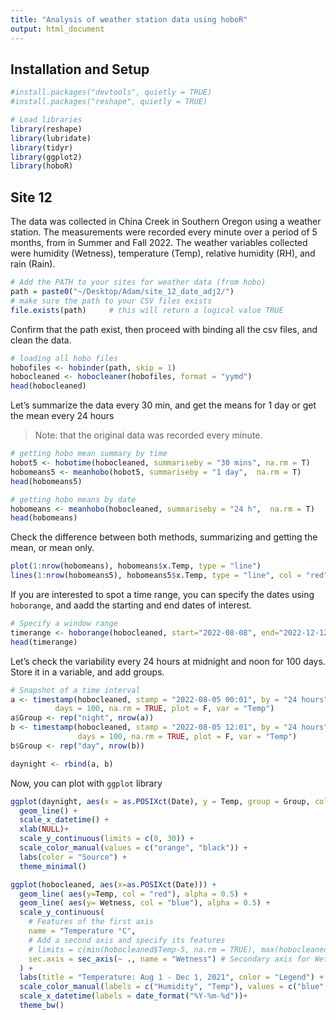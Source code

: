 ```yaml
---
title: "Analysis of weather station data using hoboR"
output: html_document
---
```


## Installation and Setup


```r
#install.packages("devtools", quietly = TRUE)
#install.packages("reshape", quietly = TRUE)

# Load libraries 
library(reshape)
library(lubridate)
library(tidyr)
library(ggplot2)
library(hoboR)

```

## Site 12
The data was collected in China Creek in Southern Oregon using a weather station. The measurements were recorded every minute over a period of 5 months, from in Summer and Fall 2022. The weather variables collected were humidity (Wetness), temperature (Temp), relative humidity (RH), and rain (Rain). 

```r
# Add the PATH to your sites for weather data (from hobo)
path = paste0("~/Desktop/Adam/site_12_date_adj2/")
# make sure the path to your CSV files exists
file.exists(path)     # this will return a logical value TRUE
```
Confirm that the path exist, then proceed with binding all the csv files, and clean the data.
```r
# loading all hobo files
hobofiles <- hobinder(path, skip = 1)
hobocleaned <- hobocleaner(hobofiles, format = "yymd")
head(hobocleaned)
```

Let's summarize the data every 30 min, and get the means for 1 day or get the mean every 24 hours

> Note: that the original data was recorded every minute.

```r
# getting hobo mean summary by time
hobot5 <- hobotime(hobocleaned, summariseby = "30 mins", na.rm = T)
hobomeans5 <- meanhobo(hobot5, summariseby = "1 day",  na.rm = T)
head(hobomeans5)

# getting hobo means by date
hobomeans <- meanhobo(hobocleaned, summariseby = "24 h",  na.rm = T)
head(hobomeans)
```
Check the difference between both methods, summarizing and getting the mean, or mean only.
```r
plot(1:nrow(hobomeans), hobomeans$x.Temp, type = "line")
lines(1:nrow(hobomeans5), hobomeans5$x.Temp, type = "line", col = "red")
```

If you are interested to spot a time range, you can specify the dates using `hoborange`, and aadd the starting and end dates of interest.
```r
# Specify a window range 
timerange <- hoborange(hobocleaned, start="2022-08-08", end="2022-12-12")
head(timerange)
```
Let's check the variability every 24 hours at midnight and noon for 100 days. Store it in a variable, and add groups. 

```r
# Snapshot of a time interval 
a <- timestamp(hobocleaned, stamp = "2022-08-05 00:01", by = "24 hours",
          days = 100, na.rm = TRUE, plot = F, var = "Temp")
a$Group <- rep("night", nrow(a))
b <- timestamp(hobocleaned, stamp = "2022-08-05 12:01", by = "24 hours",
               days = 100, na.rm = TRUE, plot = F, var = "Temp")
b$Group <- rep("day", nrow(b))

daynight <- rbind(a, b)
```

Now, you can plot with `ggplot` library 

```r
ggplot(daynight, aes(x = as.POSIXct(Date), y = Temp, group = Group, color = Group)) +
  geom_line() +
  scale_x_datetime() +
  xlab(NULL)+
  scale_y_continuous(limits = c(0, 30)) +
  scale_color_manual(values = c("orange", "black")) +
  labs(color = "Source") +
  theme_minimal()
```

```r
ggplot(hobocleaned, aes(x=as.POSIXct(Date))) +
  geom_line( aes(y=Temp, col = "red"), alpha = 0.5) + 
  geom_line( aes(y= Wetness, col = "blue"), alpha = 0.5) + 
  scale_y_continuous(
    # Features of the first axis
    name = "Temperature °C",
    # Add a second axis and specify its features
    # limits = c(min(hobocleaned$Temp-5, na.rm = TRUE), max(hobocleaned$Temp+5, na.rm = TRUE)), # Limits for Temp
    sec.axis = sec_axis(~ ., name = "Wetness") # Secondary axis for Wetness
  ) +
  labs(title = "Temperature: Aug 1 - Dec 1, 2021", color = "Legend") +
  scale_color_manual(labels = c("Humidity", "Temp"), values = c("blue", "red")) +
  scale_x_datetime(labels = date_format("%Y-%m-%d"))+
  theme_bw()
```
